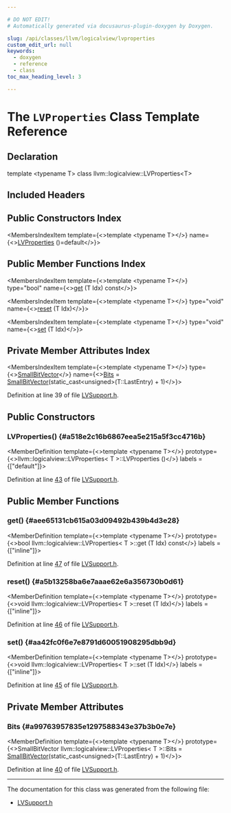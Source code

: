 ```yaml
---

# DO NOT EDIT!
# Automatically generated via docusaurus-plugin-doxygen by Doxygen.

slug: /api/classes/llvm/logicalview/lvproperties
custom_edit_url: null
keywords:
  - doxygen
  - reference
  - class
toc_max_heading_level: 3

---
```





# The `LVProperties` Class Template Reference

<DoxygenPage pluginConfig={pluginConfig}>



## Declaration

<CodeBlock>template &lt;typename T&gt;
class llvm::logicalview::LVProperties&lt;T&gt;</CodeBlock>

## Included Headers

<IncludesList>
<IncludesListItem
  filePath="llvm/DebugInfo/LogicalView/Core/LVSupport.h"
  permalink="/docs/api/files/include/include/llvm/include/llvm/debuginfo/include/llvm/debuginfo/logicalview/include/llvm/debuginfo/logicalview/core/lvsupport-h"
  isLocal="true" />
</IncludesList>

## Public Constructors Index

<MembersIndex>

<MembersIndexItem
  template={<>template &lt;typename T&gt;</>}
  name={<><a href="#a518e2c16b6867eea5e215a5f3cc4716b">LVProperties</a> ()=default</>}>
</MembersIndexItem>

</MembersIndex>

## Public Member Functions Index

<MembersIndex>

<MembersIndexItem
  template={<>template &lt;typename T&gt;</>}
  type="bool"
  name={<><a href="#aee65131cb615a03d09492b439b4d3e28">get</a> (T Idx) const</>}>
</MembersIndexItem>

<MembersIndexItem
  template={<>template &lt;typename T&gt;</>}
  type="void"
  name={<><a href="#a5b13258ba6e7aaae62e6a356730b0d61">reset</a> (T Idx)</>}>
</MembersIndexItem>

<MembersIndexItem
  template={<>template &lt;typename T&gt;</>}
  type="void"
  name={<><a href="#aa42fc0f6e7e8791d60051908295dbb9d">set</a> (T Idx)</>}>
</MembersIndexItem>

</MembersIndex>

## Private Member Attributes Index

<MembersIndex>

<MembersIndexItem
  template={<>template &lt;typename T&gt;</>}
  type={<><a href="/docs/api/classes/llvm/smallbitvector">SmallBitVector</a></>}
  name={<><a href="#a99763957835e1297588343e37b3b0e7e">Bits</a> = <a href="/docs/api/classes/llvm/smallbitvector">SmallBitVector</a>(static&#95;cast&lt;unsigned&gt;(T::LastEntry) + 1)</>}>
</MembersIndexItem>

</MembersIndex>


Definition at line 39 of file <a href="/docs/api/files/include/include/llvm/include/llvm/debuginfo/include/llvm/debuginfo/logicalview/include/llvm/debuginfo/logicalview/core/lvsupport-h">LVSupport.h</a>.

<SectionDefinition>

## Public Constructors

### LVProperties() {#a518e2c16b6867eea5e215a5f3cc4716b}

<MemberDefinition
  template={<>template &lt;typename T&gt;</>}
  prototype={<>llvm::logicalview::LVProperties&lt; T &gt;::LVProperties ()</>}
  labels = {["default"]}>

Definition at line <a href="/docs/api/files/include/include/llvm/include/llvm/debuginfo/include/llvm/debuginfo/logicalview/include/llvm/debuginfo/logicalview/core/lvsupport-h/#l00043">43</a> of file <a href="/docs/api/files/include/include/llvm/include/llvm/debuginfo/include/llvm/debuginfo/logicalview/include/llvm/debuginfo/logicalview/core/lvsupport-h">LVSupport.h</a>.
</MemberDefinition>

</SectionDefinition>

<SectionDefinition>

## Public Member Functions

### get() {#aee65131cb615a03d09492b439b4d3e28}

<MemberDefinition
  template={<>template &lt;typename T&gt;</>}
  prototype={<>bool llvm::logicalview::LVProperties&lt; T &gt;::get (T Idx) const</>}
  labels = {["inline"]}>

Definition at line <a href="/docs/api/files/include/include/llvm/include/llvm/debuginfo/include/llvm/debuginfo/logicalview/include/llvm/debuginfo/logicalview/core/lvsupport-h/#l00047">47</a> of file <a href="/docs/api/files/include/include/llvm/include/llvm/debuginfo/include/llvm/debuginfo/logicalview/include/llvm/debuginfo/logicalview/core/lvsupport-h">LVSupport.h</a>.
</MemberDefinition>

### reset() {#a5b13258ba6e7aaae62e6a356730b0d61}

<MemberDefinition
  template={<>template &lt;typename T&gt;</>}
  prototype={<>void llvm::logicalview::LVProperties&lt; T &gt;::reset (T Idx)</>}
  labels = {["inline"]}>

Definition at line <a href="/docs/api/files/include/include/llvm/include/llvm/debuginfo/include/llvm/debuginfo/logicalview/include/llvm/debuginfo/logicalview/core/lvsupport-h/#l00046">46</a> of file <a href="/docs/api/files/include/include/llvm/include/llvm/debuginfo/include/llvm/debuginfo/logicalview/include/llvm/debuginfo/logicalview/core/lvsupport-h">LVSupport.h</a>.
</MemberDefinition>

### set() {#aa42fc0f6e7e8791d60051908295dbb9d}

<MemberDefinition
  template={<>template &lt;typename T&gt;</>}
  prototype={<>void llvm::logicalview::LVProperties&lt; T &gt;::set (T Idx)</>}
  labels = {["inline"]}>

Definition at line <a href="/docs/api/files/include/include/llvm/include/llvm/debuginfo/include/llvm/debuginfo/logicalview/include/llvm/debuginfo/logicalview/core/lvsupport-h/#l00045">45</a> of file <a href="/docs/api/files/include/include/llvm/include/llvm/debuginfo/include/llvm/debuginfo/logicalview/include/llvm/debuginfo/logicalview/core/lvsupport-h">LVSupport.h</a>.
</MemberDefinition>

</SectionDefinition>

<SectionDefinition>

## Private Member Attributes

### Bits {#a99763957835e1297588343e37b3b0e7e}

<MemberDefinition
  template={<>template &lt;typename T&gt;</>}
  prototype={<>SmallBitVector llvm::logicalview::LVProperties&lt; T &gt;::Bits = <a href="/docs/api/classes/llvm/smallbitvector">SmallBitVector</a>(static&#95;cast&lt;unsigned&gt;(T::LastEntry) + 1)</>}>

Definition at line <a href="/docs/api/files/include/include/llvm/include/llvm/debuginfo/include/llvm/debuginfo/logicalview/include/llvm/debuginfo/logicalview/core/lvsupport-h/#l00040">40</a> of file <a href="/docs/api/files/include/include/llvm/include/llvm/debuginfo/include/llvm/debuginfo/logicalview/include/llvm/debuginfo/logicalview/core/lvsupport-h">LVSupport.h</a>.
</MemberDefinition>

</SectionDefinition>

<hr/>

The documentation for this class was generated from the following file:

<ul>
<li><a href="/docs/api/files/include/include/llvm/include/llvm/debuginfo/include/llvm/debuginfo/logicalview/include/llvm/debuginfo/logicalview/core/lvsupport-h">LVSupport.h</a></li>
</ul>

</DoxygenPage>
